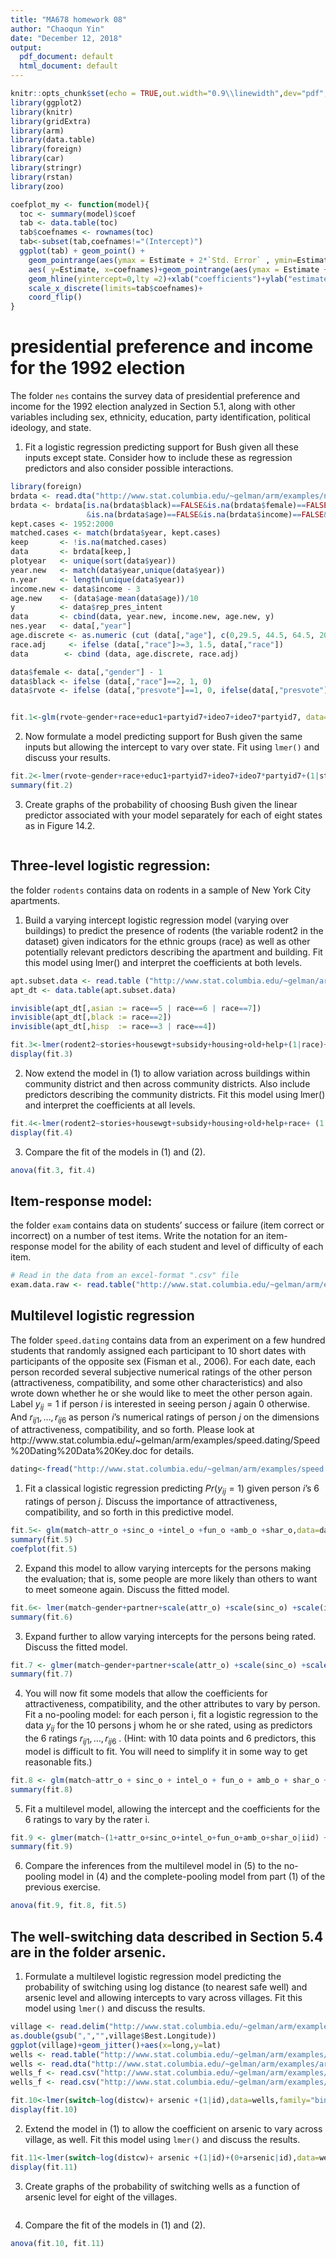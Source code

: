 ```yaml
---
title: "MA678 homework 08"
author: "Chaoqun Yin"
date: "December 12, 2018"
output:
  pdf_document: default
  html_document: default
---
```


```r
knitr::opts_chunk$set(echo = TRUE,out.width="0.9\\linewidth",dev="pdf",fig.align  = 'center')
library(ggplot2)
library(knitr)
library(gridExtra)
library(arm)
library(data.table)
library(foreign)
library(car)
library(stringr)
library(rstan)
library(zoo)

coefplot_my <- function(model){
  toc <- summary(model)$coef
  tab <- data.table(toc)
  tab$coefnames <- rownames(toc)
  tab<-subset(tab,coefnames!="(Intercept)")
  ggplot(tab) + geom_point() + 
    geom_pointrange(aes(ymax = Estimate + 2*`Std. Error` , ymin=Estimate - 2*`Std. Error`),lwd=0.2)+
    aes( y=Estimate, x=coefnames)+geom_pointrange(aes(ymax = Estimate + `Std. Error` , ymin=Estimate - `Std. Error`))+
    geom_hline(yintercept=0,lty	=2)+xlab("coefficients")+ylab("estimate +/- 2 Std.Error")+
    scale_x_discrete(limits=tab$coefnames)+ 
    coord_flip()
}
```


# presidential preference and income for the 1992 election

The folder `nes` contains the survey data of presidential preference and income for the 1992 election analyzed in Section 5.1, along with other variables including sex, ethnicity, education, party identification, political ideology, and state.

1. Fit a logistic regression predicting support for Bush given all these inputs except state. Consider how to include these as regression predictors and also consider possible interactions.

```r
library(foreign)
brdata <- read.dta("http://www.stat.columbia.edu/~gelman/arm/examples/nes/nes5200_processed_voters_realideo.dta",convert.factors=F)
brdata <- brdata[is.na(brdata$black)==FALSE&is.na(brdata$female)==FALSE&is.na(brdata$educ1)==FALSE
                 &is.na(brdata$age)==FALSE&is.na(brdata$income)==FALSE&is.na(brdata$state)==FALSE,]
kept.cases <- 1952:2000
matched.cases <- match(brdata$year, kept.cases)
keep       <- !is.na(matched.cases)
data       <- brdata[keep,]
plotyear   <- unique(sort(data$year))
year.new   <- match(data$year,unique(data$year))
n.year     <- length(unique(data$year))
income.new <- data$income - 3
age.new    <- (data$age-mean(data$age))/10
y          <- data$rep_pres_intent
data       <- cbind(data, year.new, income.new, age.new, y)
nes.year   <- data[,"year"]
age.discrete <- as.numeric (cut (data[,"age"], c(0,29.5, 44.5, 64.5, 200)))
race.adj     <- ifelse (data[,"race"]>=3, 1.5, data[,"race"])
data        <- cbind (data, age.discrete, race.adj)

data$female <- data[,"gender"] - 1
data$black <- ifelse (data[,"race"]==2, 1, 0)
data$rvote <- ifelse (data[,"presvote"]==1, 0, ifelse(data[,"presvote"]==2, 1, NA))


fit.1<-glm(rvote~gender+race+educ1+partyid7+ideo7+ideo7*partyid7, data=data,family="binomial")
```

2.  Now formulate a model predicting support for Bush given the same inputs but allowing the intercept to vary over state. Fit using `lmer()` and discuss your results.

```r
fit.2<-lmer(rvote~gender+race+educ1+partyid7+ideo7+ideo7*partyid7+(1|state), data=data)
summary(fit.2)

```

3. Create graphs of the probability of choosing Bush given the linear predictor associated with your model separately for each of eight states as in Figure 14.2.

```r

```



## Three-level logistic regression: 

the folder `rodents` contains data on rodents in a sample of New York City apartments.

1. Build a varying intercept logistic regression model (varying over buildings) to predict the presence of rodents (the variable rodent2 in the dataset) given indicators for the ethnic groups (race) as well as other potentially relevant predictors describing the apartment and building. Fit this model using lmer() and interpret the coefficients at both levels.

```r
apt.subset.data <- read.table ("http://www.stat.columbia.edu/~gelman/arm/examples/rodents/rodents.dat", header=TRUE)
apt_dt <- data.table(apt.subset.data)

invisible(apt_dt[,asian := race==5 | race==6 | race==7])
invisible(apt_dt[,black := race==2])
invisible(apt_dt[,hisp  := race==3 | race==4])

fit.3<-lmer(rodent2~stories+housewgt+subsidy+housing+old+help+(1|race)+(1|borough) ,data=apt_dt, family="binomial")
display(fit.3)
``` 

2. Now extend the model in (1) to allow variation across buildings within community district and then across community districts. Also include predictors describing the community districts. Fit this model using lmer() and interpret the coefficients at all levels.

```r
fit.4<-lmer(rodent2~stories+housewgt+subsidy+housing+old+help+race+ (1 | borough) + (1 | cd) ,data=apt_dt, family="binomial")
display(fit.4)

```

3. Compare the fit of the models in (1) and (2).

```r
anova(fit.3, fit.4)

```

## Item-response model: 

the folder `exam` contains data on students' success or failure (item correct or incorrect) on a number of test items. Write the notation for an item-response model for the ability of each student and level of difficulty of each item.

```r
# Read in the data from an excel-format ".csv" file
exam.data.raw <- read.table("http://www.stat.columbia.edu/~gelman/arm/examples/exam/mtermgrades.txt", header=FALSE)

```

##  Multilevel logistic regression 

The folder `speed.dating` contains data from an experiment on a few hundred students that randomly assigned each participant to 10 short dates with participants of the opposite sex (Fisman et al., 2006). For each date, each person recorded several subjective numerical ratings of the other person (attractiveness, compatibility, and some other characteristics) and also wrote down whether he or she would like to meet the other person again. Label $y_{ij} = 1$ if person $i$ is interested in seeing person $j$ again $0$ otherwise.
And $r_{ij1},\dots, r_{ij6}$ as person $i$'s numerical ratings of person $j$ on the dimensions of attractiveness, compatibility, and so forth.
Please look at 
http://www.stat.columbia.edu/~gelman/arm/examples/speed.dating/Speed%20Dating%20Data%20Key.doc
for details.

```r
dating<-fread("http://www.stat.columbia.edu/~gelman/arm/examples/speed.dating/Speed%20Dating%20Data.csv")

```

1. Fit a classical logistic regression predicting $Pr(y_{ij} = 1)$ given person $i$'s 6 ratings of person $j$. Discuss the importance of attractiveness, compatibility, and so forth in this predictive model.

```r
fit.5<- glm(match~attr_o +sinc_o +intel_o +fun_o +amb_o +shar_o,data=dating,family="binomial")
summary(fit.5)
coefplot(fit.5)
```

2. Expand this model to allow varying intercepts for the persons making the evaluation; that is, some people are more likely than others to want to meet someone again. Discuss the fitted model.

```r
fit.6<- lmer(match~gender+partner+scale(attr_o) +scale(sinc_o) +scale(intel_o) +scale(fun_o) +scale(amb_o) +scale(shar_o)+(1|id),data=dating,family=binomial(link="logit"))
summary(fit.6)
```

3. Expand further to allow varying intercepts for the persons being rated. Discuss the fitted model.

```r
fit.7 <- glmer(match~gender+partner+scale(attr_o) +scale(sinc_o) +scale(intel_o) +scale(fun_o) +scale(amb_o) +scale(shar_o)+(1|id)+(1|idg),data=dating,family=binomial(link="logit"))
summary(fit.7)
```

4. You will now fit some models that allow the coefficients for attractiveness, compatibility, and the other attributes to vary by person. Fit a no-pooling model: for each person i, fit a logistic regression to the data $y_{ij}$ for the 10 persons j whom he or she rated, using as predictors the 6 ratings $r_{ij1},\dots,r_{ij6}$ . (Hint: with 10 data points and 6 predictors, this model is difficult to fit. You will need to simplify it in some way to get reasonable fits.)
```r
fit.8 <- glm(match~attr_o + sinc_o + intel_o + fun_o + amb_o + shar_o + factor(iid)-1,data=dating)
summary(fit.8)
```


5. Fit a multilevel model, allowing the intercept and the coefficients for the 6 ratings to vary by the rater i.

```r
fit.9 <- glmer(match~(1+attr_o+sinc_o+intel_o+fun_o+amb_o+shar_o|iid) + attr_o + sinc_o + intel_o + fun_o + amb_o + shar_o,data=dating)
summary(fit.9)
```

6. Compare the inferences from the multilevel model in (5) to the no-pooling model in (4) and the complete-pooling model from part (1) of the previous exercise.

```r
anova(fit.9, fit.8, fit.5)

```



## The well-switching data described in Section 5.4 are in the folder arsenic.

1. Formulate a multilevel logistic regression model predicting the probability of switching using log distance (to nearest safe well) and arsenic level and allowing intercepts to vary across villages. Fit this model using `lmer()` and discuss the results.

```r

village <- read.delim("http://www.stat.columbia.edu/~gelman/arm/examples/arsenic/Village.txt",header=TRUE,dec = ",")
as.double(gsub(",","",village$Best.Longitude))
ggplot(village)+geom_jitter()+aes(x=long,y=lat)
wells <- read.table("http://www.stat.columbia.edu/~gelman/arm/examples/arsenic/wells.dat", header=TRUE)
wells <- read.dta("http://www.stat.columbia.edu/~gelman/arm/examples/arsenic/all.dta",convert.factors=F)
wells_f <- read.csv("http://www.stat.columbia.edu/~gelman/arm/examples/arsenic/All.csv", header=TRUE)
wells_f <- read.csv("http://www.stat.columbia.edu/~gelman/arm/examples/arsenic/fulldata1.csv", header=TRUE)

fit.10<-lmer(switch~log(distcw)+ arsenic +(1|id),data=wells,family="binomial")
display(fit.10)
```

2. Extend the model in (1) to allow the coefficient on arsenic to vary across village, as well. Fit this model using `lmer()` and discuss the results.

```r
fit.11<-lmer(switch~log(distcw)+ arsenic +(1|id)+(0+arsenic|id),data=wells,family="binomial")
display(fit.11)

```

3. Create graphs of the probability of switching wells as a function of arsenic level for eight of the villages.

```r


```

4. Compare the fit of the models in (1) and (2).

```r
anova(fit.10, fit.11)

```

